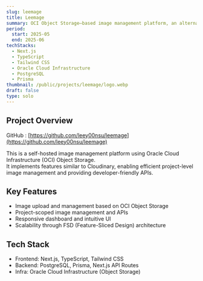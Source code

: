```yaml
---
slug: leemage
title: Leemage
summary: OCI Object Storage–based image management platform, an alternative to Cloudinary
period:
  start: 2025-05
  end: 2025-06
techStacks:
  - Next.js
  - TypeScript
  - Tailwind CSS
  - Oracle Cloud Infrastructure
  - PostgreSQL
  - Prisma
thumbnail: /public/projects/leemage/logo.webp
draft: false
type: solo
---
```


## Project Overview

GitHub : [https://github.com/leey00nsu/leemage](https://github.com/leey00nsu/leemage)

This is a self-hosted image management platform using Oracle Cloud Infrastructure (OCI) Object Storage.  
It implements features similar to Cloudinary, enabling efficient project-level image management and providing developer-friendly APIs.

## Key Features

- Image upload and management based on OCI Object Storage
- Project-scoped image management and APIs
- Responsive dashboard and intuitive UI
- Scalability through FSD (Feature-Sliced Design) architecture

## Tech Stack

- Frontend: Next.js, TypeScript, Tailwind CSS
- Backend: PostgreSQL, Prisma, Next.js API Routes
- Infra: Oracle Cloud Infrastructure (Object Storage)
